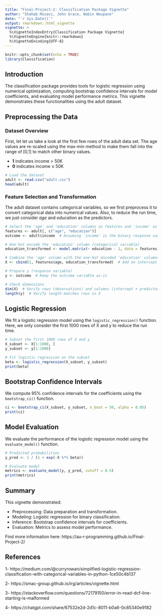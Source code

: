 ```yaml
---
title: "Final-Project-2: Classification Package Vignette"
author: "Shahab Musavi, John Grace, Nabin Neupane"
date: "`r Sys.Date()`"
output: rmarkdown::html_vignette
vignette: >
  %\VignetteIndexEntry{Classification Package Vignette}
  %\VignetteEngine{knitr::rmarkdown}
  %\VignetteEncoding{UTF-8}
---
```

```r
knitr::opts_chunk$set(echo = TRUE)
library(Classification)

```


## Introduction
The classification package provides tools for logistic regression using numerical optimization, computing bootstrap confidence intervals for model coefficients, and evaluating model performance metrics.
This vignette demonstrates these functionalities using the adult dataset.

## Preprocessing the Data

### Dataset Overview

First, let let us take a look at the first few rows of the adult data set. The age values are re-scaled using the max-min method to make them fall into the range of [0,1] to match other binary values. 

- **1** indicates income > 50K
- **0** indicates income ≤ 50K


```r
# Load the dataset
adult <- read.csv("adult.csv")
head(adult)
```

### Feature Selection and Transformation

The adult dataset contains categorical variables, so we first preprocess it to convert categorical data into numerical values. Also, to reduce the run time, we just consider *age* and *education* as the predictors.

```r
# Select the 'age' and 'education' columns as features and 'income' as the outcome
features <- adult[, c("age", "education")]
outcome <- adult$income  # Assuming 'income' is the binary response variable

# One-hot encode the 'education' column (categorical variable)
education_transformed <- model.matrix(~ education - 1, data = features)

# Combine the 'age' column with the one-hot encoded 'education' columns
X <- cbind(1, features$age, education_transformed)  # Add an intercept column

# Prepare y (response variable)
y <- outcome  # Keep the outcome variable as-is

# Check dimensions
dim(X)  # Verify rows (observations) and columns (intercept + predictors)
length(y)  # Verify length matches rows in X


```

## Logistic Regression

We fit a logistic regression model using the ```logistic_regression()``` function. Here, we only consider the first 1000 rows of X and y to reduce the run time.

```r

# Subset the first 1000 rows of X and y
X_subset <- X[1:1000, ]
y_subset <- y[1:1000]

# Fit logistic regression on the subset
beta <- logistic_regression(X_subset, y_subset)
print(beta)

```

## Bootstrap Confidence Intervals
We compute 95% confidence intervals for the coefficients using the ```bootstrap_ci()``` function.

```r
ci <- bootstrap_ci(X_subset, y_subset, n_boot = 50, alpha = 0.05)
print(ci)
```

## Model Evaluation
We evaluate the performance of the logistic regression model using the ```evaluate_model()``` function.

```r
# Predicted probabilities
y_pred <- 1 / (1 + exp(-X %*% beta))

# Evaluate model
metrics <- evaluate_model(y, y_pred, cutoff = 0.5)
print(metrics)

```

## Summary 

This vignette demonstrated:
 
- Preprocessing: Data preparation and transformation.
- Modeling: Logistic regression for binary classification.
- Inference: Bootstrap confidence intervals for coefficients.
- Evaluation: Metrics to assess model performance.

Find more information here: https://au-r-programming.github.io/Final-Project-2/

## References

1- https://medium.com/@curryrowan/simplified-logistic-regression-classification-with-categorical-variables-in-python-1ce50c4b137

2- https://smac-group.github.io/irg/articles/vignette.html

3- https://stackoverflow.com/questions/72179150/error-in-read-dcf-line-starting-is-malformed

4- https://chatgpt.com/share/67532e2d-2d1c-8011-b0a6-0c85340e9182




